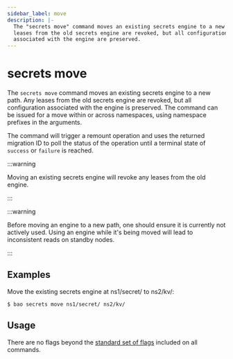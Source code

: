```yaml
---
sidebar_label: move
description: |-
  The "secrets move" command moves an existing secrets engine to a new path. All
  leases from the old secrets engine are revoked, but all configurations
  associated with the engine are preserved.
---
```


# secrets move

The `secrets move` command moves an existing secrets engine to a new path. Any
leases from the old secrets engine are revoked, but all configuration associated
with the engine is preserved. The command can be issued for a move within or
across namespaces, using namespace prefixes in the arguments.

The command will trigger a remount operation and uses the returned migration ID
to poll the status of the operation until a terminal state of `success` or
`failure` is reached.

:::warning

Moving an existing secrets engine will revoke any leases from the old engine.

:::

:::warning

Before moving an engine to a new path, one should ensure it is currently not
actively used. Using an engine while it's being moved will lead to inconsistent
reads on standby nodes.

:::

## Examples

Move the existing secrets engine at ns1/secret/ to ns2/kv/:

```shell-session
$ bao secrets move ns1/secret/ ns2/kv/
```

## Usage

There are no flags beyond the [standard set of flags](/docs/commands)
included on all commands.
